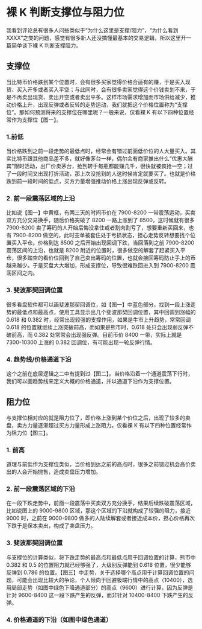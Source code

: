 
# 裸 K 判断支撑位与阻力位

我看到评论总有很多人问些类似于“为什么这里是支撑/阻力”，“为什么看到 XXXX”之类的问题，感觉有很多新人还没搞懂最基本的交易逻辑，所以这里开一篇简单谈下裸 K 判断支撑阻力。

## 支撑位

当比特币价格跌到某个位置时，会有很多买家觉得价格合适有的赚，于是买入现货、买入开多或者买入平空；与此同时，会有很多卖家觉得这个价钱卖划不来，于是不再卖出现货、卖出开空或者卖出平多。这样市场需求增加而市场供给减少，推动价格上升，出现反弹或者反转的走势运动，我们就把这个价格位置称为“支撑位”。那如何预测将来的支撑位在哪里呢？一般来说，仅看裸 K 有以下四种位置经常作为支撑位【图一】。

<ImgZoom src="/pope/裸K判断支撑与压力/5991579331569_.pic_hd.jpg" title="【图一】" />

### 1.前低

当价格跌到之前一段走势的最低点时，经常会有错过前面低价位的人大量买入。其实比特币跟其他商品差不多，就好像茅台一样，偶尔会有商家推出什么“优惠大酬宾”限时活动，出厂价卖茅台，抢到转手每瓶都能赚几千，很快就被疯抢一空；过了一段时间又出现打折活动，那上次没抢到的人这时候肯定就要买了。也就是价格跌到前一段时间的低点，买方力量增强推动价格上涨出现反弹或反转。

### 2. 前一段震荡区域的上沿

比如说【图一】中黄框，有两三天的时间币价在 7900-8200 一带震荡运动，买卖双方充分交易换手，随后价格突破了 8200 一路上涨到了 8500，这时候就有很多 7900-8200 卖了筹码的人开始后悔没拿住或者割肉割亏了，想要重新买回来，也有 7900-8200 做空的，此时空单被套住处于亏损状态，担心走势反转想要找个位置买入平仓。价格到达 8500 之后开始出现回调下跌，当回落到之前 7900-8200 震荡区间的上沿，也就是 8200 附近的位置时，很多做空的解套了赶紧买入平仓，很多踏空的看价位回到了自己卖出筹码的位置，也就会接回筹码防止手上的币越来越少。于是买盘大大增加，形成支撑位，导致很难跌回进入到 7900-8200 震荡区间之内。

### 3. 斐波那契回调位置

很多看盘软件都可以画斐波那契回调位，如【图一】中蓝色部分，找到一段上涨走势的最低点和最高点，使用工具显示出几个斐波那契回调位置，其中回调到涨幅的 0.618 和 0.382 时，经常出现较强的支撑作用，如果是牛市上升趋势，常常回调 0.618 的位置就继续上涨突破前高，而如果是熊市时，0.618 处只会出现弱反弹不破前高，而 0.382 处常常会出现强反弹。目前币价 8400 一带，实际上就是 7300-10300 上涨的 0.382 回调位，有可能出现一轮反弹行情。

### 4. 趋势线/价格通道下沿

这个之前在底层逻辑之二中有提到过【图二】。当价格沿着一个通道震荡下行时，我们可以画趋势线来定义大概的价格通道，并以通道下沿作为支撑位置。

<ImgZoom src="/pope/裸K判断支撑与压力/6001579331570_.pic_hd.jpg" title="【图二】" />

## 阻力位

与支撑位相对应的就是阻力位了，即价格上涨到某个价位之后，出现了较多的卖盘，卖方力量逐渐超过买方力量形成上涨阻力。仅看裸 K 有以下四种位置经常作为阻力位【图三】。

### 1. 前高

道理与前低作为支撑位类似，当价格到达之前的高点时，很多之前错过机会高价卖出的人会开始抛售，造成卖盘压力增加。

### 2. 前一段震荡区域的下沿

在一段下跌走势中，前面一段震荡中买卖双方充分换手，结果后续跌破震荡区域，比如说图上的 9000-9800 区域，那这个区域的下沿就构成了较强的阻力，接近 9000 时，之前在 9000-9800 做多的人陆续解套或者接近成本价，担心价格再次下跌于是保本卖出，构成了卖盘压力。

### 3. 斐波那契回调位置

与支撑位的计算类似，将下跌走势的最高点和最低点用于回调位置的计算，熊市中 0.382 和 0.5 的位置阻力就已经够强了，大级别反弹能到 0.618 位置，很少能够反弹到 0.786 的位置。【图三】中走势，关于选择哪个高点用于计算回调位置的问题，可能会出现比较大的争论，个人倾向于回避极端行情中的高点（10400），选用局部走势（如图中绿色下降通道部分）的高点（9600）进行计算，因为反弹是针对 9600-8400 这一段下跌产生的反弹，而非针对 10400-8400 下跌产生的反弹。

<ImgZoom src="/pope/裸K判断支撑与压力/6011579331571_.pic_hd.jpg" title="【图三】" />

### 4. 价格通道的下沿（如图中绿色通道）
